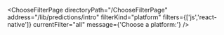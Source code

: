 


<ChooseFilterPage
    directoryPath="/ChooseFilterPage"
    address="/lib/predictions/intro"
    filterKind="platform"
    filters={['js','react-native']}
    currentFilter="all"
    message={'Choose a platform:'}
/>
